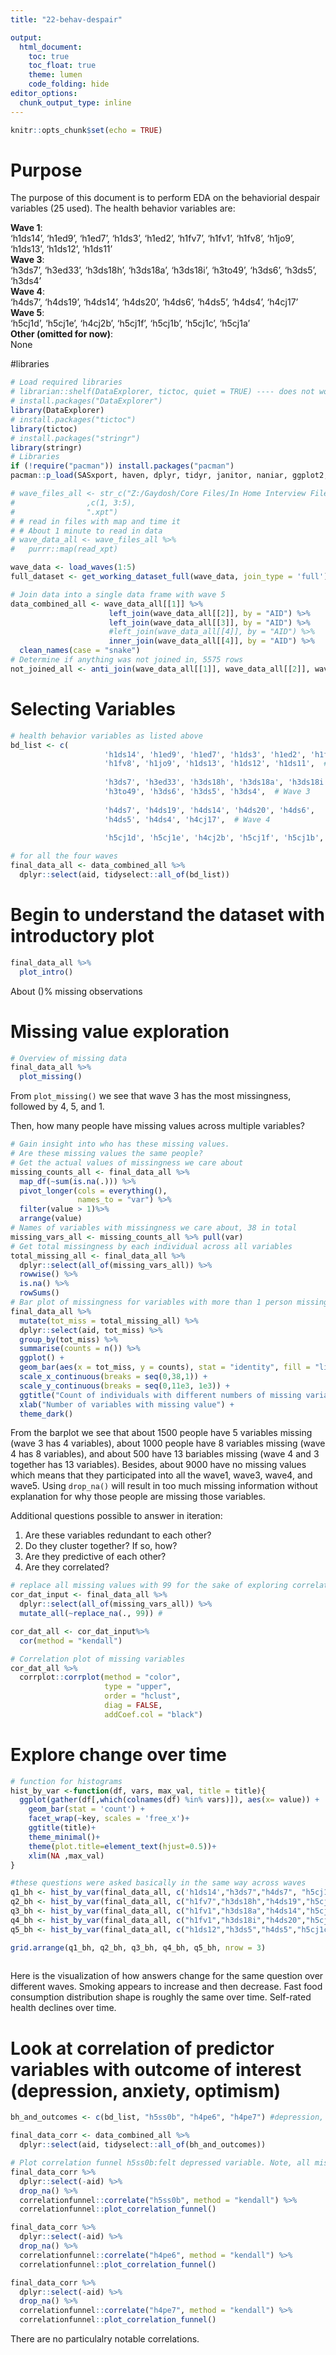 ```yaml
---
title: "22-behav-despair"

output: 
  html_document:
    toc: true
    toc_float: true
    theme: lumen
    code_folding: hide
editor_options: 
  chunk_output_type: inline
---
```


```r
knitr::opts_chunk$set(echo = TRUE)
```

# Purpose

The purpose of this document is to perform EDA on the behaviorial despair variables (25 used).
The health behavior variables are: \ 

  **Wave 1**:\
    'h1ds14', 'h1ed9', 'h1ed7', 'h1ds3', 'h1ed2', 'h1fv7', 'h1fv1', 'h1fv8', 'h1jo9', 'h1ds13', 'h1ds12', 'h1ds11'
    \
  **Wave 3**:\
  'h3ds7', 'h3ed33', 'h3ds18h', 'h3ds18a', 'h3ds18i', 'h3to49', 'h3ds6', 'h3ds5', 'h3ds4'
    \   
  **Wave 4**:\
  'h4ds7', 'h4ds19', 'h4ds14', 'h4ds20', 'h4ds6', 'h4ds5', 'h4ds4', 'h4cj17'
    \
  **Wave 5**:\
  'h5cj1d', 'h5cj1e', 'h4cj2b', 'h5cj1f', 'h5cj1b', 'h5cj1c', 'h5cj1a'
    \
  **Other (omitted for now)**:\
  None

#libraries
```r
# Load required libraries
# librarian::shelf(DataExplorer, tictoc, quiet = TRUE) ---- does not work
# install.packages("DataExplorer")
library(DataExplorer)
# install.packages("tictoc")
library(tictoc)
# install.packages("stringr")
library(stringr)
# Libraries
if (!require("pacman")) install.packages("pacman")
pacman::p_load(SASxport, haven, dplyr, tidyr, janitor, naniar, ggplot2, Hmisc, purrr, scales, reshape, HH, tibble, likert, reshape2,forcats,splitstackshape,rsample,corrplot, correlationfunnel,gridExtra,graphics)
```


```r
# wave_files_all <- str_c("Z:/Gaydosh/Core Files/In Home Interview Files/wave"
#                ,c(1, 3:5),
#                ".xpt")
# # read in files with map and time it
# # About 1 minute to read in data
# wave_data_all <- wave_files_all %>%
#   purrr::map(read_xpt)

wave_data <- load_waves(1:5)
full_dataset <- get_working_dataset_full(wave_data, join_type = 'full')
```



```r
# Join data into a single data frame with wave 5
data_combined_all <- wave_data_all[[1]] %>% 
                      left_join(wave_data_all[[2]], by = "AID") %>%
                      left_join(wave_data_all[[3]], by = "AID") %>%
                      #left_join(wave_data_all[[4]], by = "AID") %>%
                      inner_join(wave_data_all[[4]], by = "AID") %>%
  clean_names(case = "snake")
# Determine if anything was not joined in, 5575 rows
not_joined_all <- anti_join(wave_data_all[[1]], wave_data_all[[2]], wave_data_all[[3]],wave_data_all[[4]],by = "AID")
```


# Selecting Variables

```r
# health behavior variables as listed above
bd_list <- c(
                     'h1ds14', 'h1ed9', 'h1ed7', 'h1ds3', 'h1ed2', 'h1fv7', 'h1fv1', 
                     'h1fv8', 'h1jo9', 'h1ds13', 'h1ds12', 'h1ds11',  # Wave 1 
                     
                     'h3ds7', 'h3ed33', 'h3ds18h', 'h3ds18a', 'h3ds18i', 
                     'h3to49', 'h3ds6', 'h3ds5', 'h3ds4',  # Wave 3
                     
                     'h4ds7', 'h4ds19', 'h4ds14', 'h4ds20', 'h4ds6', 
                     'h4ds5', 'h4ds4', 'h4cj17',  # Wave 4 
                     
                     'h5cj1d', 'h5cj1e', 'h4cj2b', 'h5cj1f', 'h5cj1b', 'h5cj1c', 'h5cj1a') # Wave 5

```


```r
# for all the four waves
final_data_all <- data_combined_all %>%
  dplyr::select(aid, tidyselect::all_of(bd_list))
```



# Begin to understand the dataset with introductory plot

```r
final_data_all %>% 
  plot_intro()
```

About ()% missing observations



# Missing value exploration

```r
# Overview of missing data
final_data_all %>% 
  plot_missing()
```

From `plot_missing()` we see that wave 3 has the most missingness, followed by 4, 5, and 1.

Then, how many people have missing values across multiple variables? 


```r
# Gain insight into who has these missing values. 
# Are these missing values the same people?
# Get the actual values of missingness we care about
missing_counts_all <- final_data_all %>%
  map_df(~sum(is.na(.))) %>% 
  pivot_longer(cols = everything(),
               names_to = "var") %>%
  filter(value > 1)%>%
  arrange(value)
# Names of variables with missingness we care about, 38 in total
missing_vars_all <- missing_counts_all %>% pull(var)
# Get total missingness by each individual across all variables
total_missing_all <- final_data_all %>% 
  dplyr::select(all_of(missing_vars_all)) %>% 
  rowwise() %>% 
  is.na() %>%
  rowSums()
# Bar plot of missingness for variables with more than 1 person missing
final_data_all %>% 
  mutate(tot_miss = total_missing_all) %>% 
  dplyr::select(aid, tot_miss) %>% 
  group_by(tot_miss) %>% 
  summarise(counts = n()) %>% 
  ggplot() +
  geom_bar(aes(x = tot_miss, y = counts), stat = "identity", fill = "light blue") +
  scale_x_continuous(breaks = seq(0,38,1)) +
  scale_y_continuous(breaks = seq(0,11e3, 1e3)) +
  ggtitle("Count of individuals with different numbers of missing variables") +
  xlab("Number of variables with missing value") +
  theme_dark()
```

From the barplot we see that about 1500 people have 5 variables missing (wave 3 has 4 variables), about 1000 people have 8 variables missing (wave 4 has 8 variables), and about 500 have 13 bariables missing (wave 4 and 3 together has 13 variables). Besides, about 9000 have no missing values which means that they participated into all the wave1, wave3, wave4, and wave5. Using `drop_na()` will result in too much missing information without explanation for why those people are missing those variables.


Additional questions possible to answer in iteration: \

  1. Are these variables redundant to each other? \
  2. Do they cluster together? If so, how? \
  3. Are they predictive of each other? \
  4. Are they correlated?


```r
# replace all missing values with 99 for the sake of exploring correlation
cor_dat_input <- final_data_all %>%
  dplyr::select(all_of(missing_vars_all)) %>%
  mutate_all(~replace_na(., 99)) #

cor_dat_all <- cor_dat_input%>%
  cor(method = "kendall")

```
```r
# Correlation plot of missing variables
cor_dat_all %>% 
  corrplot::corrplot(method = "color",
                     type = "upper",
                     order = "hclust",
                     diag = FALSE,
                     addCoef.col = "black")
```


# Explore change over time

```r

# function for histograms
hist_by_var <-function(df, vars, max_val, title = title){
  ggplot(gather(df[,which(colnames(df) %in% vars)]), aes(x= value)) + 
    geom_bar(stat = 'count') + 
    facet_wrap(~key, scales = 'free_x')+
    ggtitle(title)+
    theme_minimal()+
    theme(plot.title=element_text(hjust=0.5))+
    xlim(NA ,max_val)
}

#these questions were asked basically in the same way across waves
q1_bh <- hist_by_var(final_data_all, c('h1ds14',"h3ds7","h4ds7", "h5cj1d"),3, "fight in last 12 mo (wave 5 binary)")
q2_bh <- hist_by_var(final_data_all, c("h1fv7","h3ds18h","h4ds19","h5cj1e"), 2,"pulled knife (wave 5 binary)") 
q3_bh <- hist_by_var(final_data_all, c("h1fv1","h3ds18a","h4ds14","h5cj2b"), 2, "saw person getstabbed or shot")
q4_bh <- hist_by_var(final_data_all, c("h1fv1","h3ds18i","h4ds20","h5cj1f"), 2, "stabbed or shot person")
q5_bh <- hist_by_var(final_data_all, c("h1ds12","h3ds5","h4ds5","h5cj1c"), 3, "sold drugs")

grid.arrange(q1_bh, q2_bh, q3_bh, q4_bh, q5_bh, nrow = 3)
 
```


Here is the visualization of how answers change for the same question over different waves. Smoking appears to increase and then decrease. Fast food consumption distribution shape is roughly the same over time. Self-rated health declines over time.


# Look at correlation of predictor variables with outcome of interest (depression, anxiety, optimism)
```r
bh_and_outcomes <- c(bd_list, "h5ss0b", "h4pe6", "h4pe7") #depression, anxiety, optimism

final_data_corr <- data_combined_all %>%
  dplyr::select(aid, tidyselect::all_of(bh_and_outcomes))

# Plot correlation funnel h5ss0b:felt depressed variable. Note, all missing values are dropped.
final_data_corr %>% 
  dplyr::select(-aid) %>% 
  drop_na() %>%
  correlationfunnel::correlate("h5ss0b", method = "kendall") %>% 
  correlationfunnel::plot_correlation_funnel()

final_data_corr %>% 
  dplyr::select(-aid) %>% 
  drop_na() %>%
  correlationfunnel::correlate("h4pe6", method = "kendall") %>% 
  correlationfunnel::plot_correlation_funnel()

final_data_corr %>% 
  dplyr::select(-aid) %>% 
  drop_na() %>%
  correlationfunnel::correlate("h4pe7", method = "kendall") %>% 
  correlationfunnel::plot_correlation_funnel()

```


There are no particulalry notable correlations.



<br><br><br><br><br><br>
